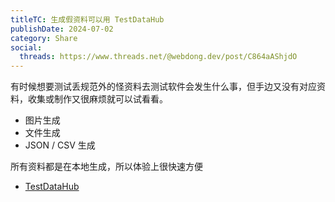 ```yaml
---
titleTC: 生成假资料可以用 TestDataHub
publishDate: 2024-07-02
category: Share
social:
  threads: https://www.threads.net/@webdong.dev/post/C864aAShjdO
---
```


有时候想要测试丢规范外的怪资料去测试软件会发生什么事，但手边又没有对应资料，收集或制作又很麻烦就可以试看看。

- 图片生成
- 文件生成
- JSON / CSV 生成

所有资料都是在本地生成，所以体验上很快速方便

- [TestDataHub](https://testdatahub.com/)
